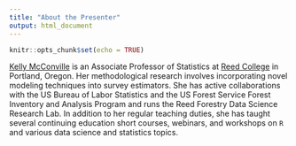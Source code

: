 ```yaml
---
title: "About the Presenter"
output: html_document
---
```


```r
knitr::opts_chunk$set(echo = TRUE)
```

[Kelly McConville](http://mcconville.rbind.io/) is an Associate Professor of Statistics at [Reed College](https://www.reed.edu/math/) in Portland, Oregon.  Her methodological research involves incorporating novel modeling techniques into survey estimators.  She has active collaborations with the US Bureau of Labor Statistics and the US Forest Service Forest Inventory and Analysis Program and runs the Reed Forestry Data Science Research Lab.  In addition to her regular teaching duties, she has taught several continuing education short courses, webinars, and workshops on `R` and various data science and statistics topics.  